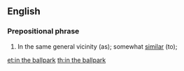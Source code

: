 ==English==

===Prepositional phrase===
{{en-PP}}

# {{lb|en|figuratively}} In the same general vicinity (as); somewhat [[similar]] (to); {{n-g|typically construed with {{m|en|of}}.}}

[[et:in the ballpark]]
[[th:in the ballpark]]
